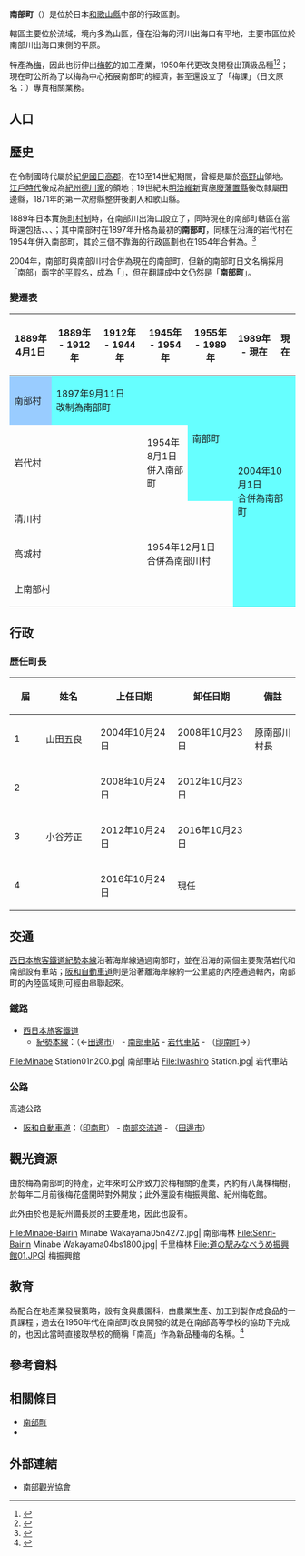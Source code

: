 {{日本町村
| 自治體名   = 南部
| 町村       = 町
| 圖像       = [[File:Minabe-Bairin_Minabe_Wakayama04n3200.jpg|240px]]
| 圖像說明   = [[南部梅林|南部梅林]]
| 町村章     = [[File:Emblem_of_Minabe,_Wakayama.svg|100px]]
| 日文原名   = みなべ町
| 平假名     = みなべちょう
| 羅馬字拼音 = Minabe-chō
| 都道府縣   = 和歌山縣
| 支廳       =
| 郡         = 日高郡
| 郡連結     = 日高郡 (和歌山縣)
| 編號       = 30391-7
| 面積       = 120.26
| 邊界未定   =
| 人口       = 12,614<ref>{{Cite web| url=http://www.town.minabe.lg.jp/| title=みなべ町の人口と世帯| publisher=南部町公所| language=ja| accessdate=2019-11-21| archive-date=2019-11-21| archive-url=https://web.archive.org/web/20191121120555/http://www.town.minabe.lg.jp/| dead-url=yes}}</ref>
| 統計時間   = 2019年10月31日
| 自治體     = [[印南町|印南町]]、[[田邊市|田邊市]]
| 樹         = [[烏岡櫟|烏岡櫟]]
| 花         = [[梅|梅]]
| 鳥         = [[短翅樹鶯|短翅樹鶯]]
| 其他象徵物 = 町魚
| 其他象徵   = [[沙丁魚|沙丁魚]]
| 首長       = 小谷芳正
| 卸任日期   = 2020年10月23日
| 議員數     = 14
| 郵遞區號   = 645-0002
| 所在地     = 日高郡南部町芝742番地
| 電話號碼   = 739-72-2015
| 外部連結   = {{url|http://www.town.minabe.lg.jp/}}
| 地圖       = [[File:Minabe_in_Wakayama_Prefecture_Ja.svg|250px]]
| 註記       =
}}

'''南部町'''（{{jpn|j=みなべ町|hg=みなべちょう|rm=Minabe chō|f=y}}）是位於日本[[和歌山縣|和歌山縣]]中部的行政區劃。

轄區主要位於{{Tsl|ja|南部川 (和歌山県)|南部川 (和歌山縣)|南部川}}流域，境內多為山區，僅在沿海的河川出海口有平地，主要市區位於南部川出海口東側的平原。

特產為[[梅|梅]]，因此也衍伸出[[梅乾|梅乾]]的加工產業，1950年代更改良開發出頂級品種{{Tsl|ja|南高梅}}<Ref>
{{Cite web| url=https://www.foodsjapan.jp/feature02| title=日本最頂級「紀州南高梅」！| work=日本食遊| language=zh-tw| accessdate=2019-11-21| archive-date=2021-04-12| archive-url=https://web.archive.org/web/20210412041914/https://www.foodsjapan.jp/feature02| dead-url=no}}
</ref><ref>{{Cite web| url=https://japan-brand.jnto.go.jp/tw/foods/fruits/3342/| title=南高梅| work=日本品牌| language=zh-tw| accessdate=2019-11-21| archive-date=2017-07-25| archive-url=https://web.archive.org/web/20170725173137/http://japan-brand.jnto.go.jp/tw/foods/fruits/3342/| dead-url=no}}</ref>；現在町公所為了以梅為中心拓展南部町的經濟，甚至還設立了「梅課」（日文原名：{{lang|ja|うめ課}}）專責相關業務。

== 人口 ==

{{日本人口統計|location=Minabe, Wakayama|code=30391|name=南部町}}

== 歷史 ==

在令制國時代屬於[[紀伊國|紀伊國]][[日高郡_(和歌山縣)|日高郡]]，在13至14世紀期間，曾經是屬於[[高野山|高野山]]領地。[[江戶時代|江戶時代]]後成為[[紀州德川家|紀州德川家]]的{{Tsl|ja|御附家老}}{{Tsl|ja|紀伊田辺藩|紀伊田邊藩}}領地；19世紀末[[明治維新|明治維新]]實施[[廢藩置縣|廢藩置縣]]後改隸屬田邊縣，1871年的第一次府縣整併後劃入和歌山縣。

1889年日本實施[[町村制|町村制]]時，在南部川出海口設立了'''{{Tsl|ja|南部町 (和歌山県)|南部町 (和歌山縣2004年以前)|南部村}}'''，同時現在的南部町轄區在當時還包括{{Tsl|ja|清川 (みなべ町)|清川 (南部町)|清川村}}、{{Tsl|ja|高城村 (和歌山県)|高城村 (和歌山縣)|高城村}}、{{Tsl|ja|上南部村}}、{{Tsl|ja|岩代村}}；其中南部村在1897年升格為最初的'''南部町'''，同樣在沿海的岩代村在1954年併入南部町，其於三個不靠海的行政區劃也在1954年合併為{{Tsl|ja|南部川村}}。<ref>{{Cite web| url=http://www.town.minabe.lg.jp/profile/ayumi.html| title=みなべ町のあゆみ| publisher=南部町公所| language=ja| accessdate=2019-11-21| archive-date=2019-11-21| archive-url=https://web.archive.org/web/20191121172950/http://www.town.minabe.lg.jp/profile/ayumi.html| dead-url=no}}</ref>

2004年，南部町與南部川村合併為現在的南部町，但新的南部町日文名稱採用「南部」兩字的[[平假名|平假名]]，成為「'''{{lang|ja|みなべ町}}'''」，但在翻譯成中文仍然是「'''南部町'''」。

=== 變遷表 ===

{| class="wikitable" style="font-size:x-small;"
|-
! 1889年4月1日
! 1889年 - 1912年
! 1912年 - 1944年
! 1945年 - 1954年
! 1955年 - 1989年
! 1989年 - 現在
! 現在
|-
| style="background-color:#9cf;" | 南部村
| colspan=3 style="background-color:#6ff;" | 1897年9月11日<br />改制為南部町
| rowspan=2 style="background-color:#6ff;" | 南部町
| rowspan=5 colspan=2  style="background-color:#6ff;" | 2004年10月1日<br />合併為南部町
|-
| colspan=3 | 岩代村
| 1954年8月1日<br />併入南部町
|-
| colspan=3 | 清川村
| rowspan=3 colspan=2 | 1954年12月1日<br />合併為南部川村
|-
| colspan=3 | 高城村
|-
| colspan=3 | 上南部村
|}

== 行政 ==

=== 歷任町長 ===

{|class="wikitable"
|-
! width=40px | 屆 !! width=80px | 姓名 !! width=120px | 上任日期 !! width=120px | 卸任日期 !! 備註
|- align=center
| 1 || 山田五良 || 2004年10月24日 || 2008年10月23日 || 原南部川村長
|- align=center
| 2 || rowspan=3 | 小谷芳正 || 2008年10月24日 || 2012年10月23日 ||
|- align=center
| 3 || 2012年10月24日 || 2016年10月23日 ||
|- align=center
| 4 || 2016年10月24日 || 現任 ||
|}

== 交通 ==

[[西日本旅客鐵道|西日本旅客鐵道]][[紀勢本線|紀勢本線]]沿著海岸線通過南部町，並在沿海的兩個主要聚落岩代和南部設有車站；[[阪和自動車道|阪和自動車道]]則是沿著離海岸線約一公里處的內陸通過轄內，南部町的內陸區域則可經由{{Tsl|ja|国道424号|國道424號}}串聯起來。

=== 鐵路 ===

* [[西日本旅客鐵道|西日本旅客鐵道]]
** [[紀勢本線|紀勢本線]]：（←[[田邊市|田邊市]]） - [[南部車站_(日本)|南部車站]] - [[岩代車站|岩代車站]] - （[[印南町|印南町]]→）

<gallery widths=200px heights=200px>
File:Minabe Station01n200.jpg| 南部車站
File:Iwashiro Station.jpg| 岩代車站
</gallery>

=== 公路 ===

; 高速公路
* [[阪和自動車道|阪和自動車道]]：（[[印南町|印南町]]） - [[南部交流道|南部交流道]] - （[[田邊市|田邊市]]）

== 觀光資源 ==

由於梅為南部町的特產，近年來町公所致力於梅相關的產業，{{Tsl|ja|南部梅林}}內約有八萬棵梅樹，於每年二月前後梅花盛開時對外開放；此外還設有梅振興館、紀州梅乾館。

此外由於也是紀州備長炭的主要產地，因此也設有{{Tsl|ja|紀州備長炭振興館}}。

<gallery widths=200px heights=200px>
File:Minabe-Bairin Minabe Wakayama05n4272.jpg| 南部梅林
File:Senri-Bairin Minabe Wakayama04bs1800.jpg| 千里梅林
File:道の駅みなべうめ振興館01.JPG| 梅振興館
</gallery>

== 教育 ==

{{Tsl|ja|和歌山県立南部高等学校|和歌山縣立南部高等學校}}為配合在地產業發展策略，設有食與農園科，由農業生產、加工到製作成食品的一貫課程；過去在1950年代在南部町改良開發的{{Tsl|ja|南高梅}}就是在南部高等學校的協助下完成的，也因此當時直接取學校的簡稱「南高」作為新品種梅的名稱。<ref>{{Cite web| url=https://www.winentaste.com/magazine/sake_nankoume| title=不能錯過的殿堂級日本青梅 －南高梅| work=WINE&TASTE 品迷網| language=zh-tw| accessdate=2019-11-21| archive-date=2021-04-14| archive-url=https://web.archive.org/web/20210414130612/https://www.winentaste.com/magazine/sake_nankoume| dead-url=no}}</ref>

== 參考資料 ==
{{Reflist|2}}

== 相關條目 ==
{{Commonscat|Minabe, Wakayama}}

* [[南部町|南部町]]
* {{Tsl|ja|南部川 (和歌山県)|南部川 (和歌山縣)}}

== 外部連結 ==

* {{Ja}} [https://www.minabe-kanko.jp/ 南部觀光協會]{{Wayback|url=https://www.minabe-kanko.jp/ |date=20191105153832 }}

{{和歌山縣}}